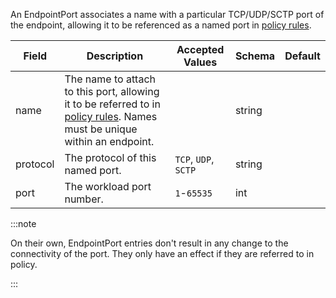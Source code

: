 An EndpointPort associates a name with a particular TCP/UDP/SCTP port of the endpoint, allowing it to
be referenced as a named port in [policy rules](/_includes/content/networkpolicy#entityrule).

| Field    | Description                                                                                                                                            | Accepted Values      | Schema | Default  |
|----------|--------------------------------------------------------------------------------------------------------------------------------------------------------|----------------------|--------|----------|
| name     | The name to attach to this port, allowing it to be referred to in [policy rules](/_includes/content/networkpolicy#entityrule). Names must be unique within an endpoint. |                      | string |          |
| protocol | The protocol of this named port.                                                                                                                       | `TCP`, `UDP`, `SCTP` | string |          |
| port     | The workload port number.                                                                                                                              | `1`-`65535`          | int    |          |

:::note

On their own, EndpointPort entries don't result in any change to the connectivity of the port.
They only have an effect if they are referred to in policy.

:::
